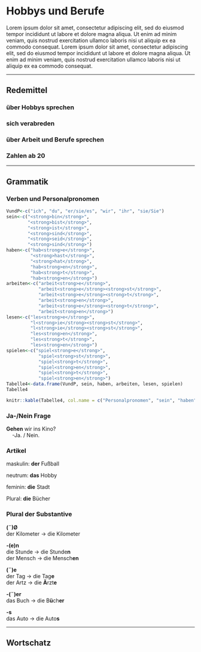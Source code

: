 Hobbys und Berufe {#K2A1}
=

Lorem ipsum dolor sit amet, consectetur adipiscing elit, sed do eiusmod tempor incididunt ut labore et dolore magna aliqua. Ut enim ad minim veniam, quis nostrud exercitation ullamco laboris nisi ut aliquip ex ea commodo consequat. Lorem ipsum dolor sit amet, consectetur adipiscing elit, sed do eiusmod tempor incididunt ut labore et dolore magna aliqua. Ut enim ad minim veniam, quis nostrud exercitation ullamco laboris nisi ut aliquip ex ea commodo consequat.

---

Redemittel
--

### über Hobbys sprechen {-}


### sich verabreden {-}


### über Arbeit und Berufe sprechen {-}


### Zahlen ab 20 {-}

---

Grammatik
--

### Verben und Personalpronomen {-}

```r
VundP<-c("ich", "du", "er/sie/es", "wir", "ihr", "sie/Sie")
sein<-c("<strong>bin</strong>", 
        "<strong>bist</strong>", 
        "<strong>ist</strong>", 
        "<strong>sind</strong>",
        "<strong>seid</strong>",
        "<strong>sind</strong>")
haben<-c("hab<strong>e</strong>", 
         "<strong>hast</strong>", 
         "<strong>hat</strong>", 
         "hab<strong>en</strong>", 
         "hab<strong>t</strong>", 
         "hab<strong>en</strong>")
arbeiten<-c("arbeit<strong>e</strong>", 
            "arbeit<strong>e</strong><strong>st</strong>",
            "arbeit<strong>e</strong><strong>t</strong>", 
            "arbeit<strong>en</strong>", 
            "arbeit<strong>e</strong><strong>t</strong>", 
            "arbeit<strong>en</strong>")
lesen<-c("les<strong>e</strong>", 
         "l<strong>ie</strong><strong>st</strong>", 
         "l<strong>ie</strong><strong>st</strong>", 
         "les<strong>en</strong>", 
         "les<strong>t</strong>", 
         "les<strong>en</strong>")
spielen<-c("spiel<strong>e</strong>", 
            "spiel<strong>st</strong>",
            "spiel<strong>t</strong>", 
            "spiel<strong>en</strong>", 
            "spiel<strong>t</strong>", 
            "spiel<strong>en</strong>")
Tabelle4<-data.frame(VundP, sein, haben, arbeiten, lesen, spielen)
Tabelle4
```

```r
knitr::kable(Tabelle4, col.name = c("Personalpronomen", "sein", "haben", "arbeiten", "lesen", "spielen"))
```

### Ja-/Nein Frage {-}

**Gehen** wir ins Kino?<br>&nbsp;&nbsp;&nbsp;&nbsp;-Ja. / Nein.

### Artikel {-}

maskulin: **der** Fußball

neutrum: **das** Hobby

feminin: **die** Stadt

Plural: **die** Bücher

### Plural der Substantive {-}

**(¨)Ø**<br>
der Kilometer -> die Kilometer

**-(e)n**<br>
die Stunde -> die Stunde**n**<br>
der Mensch -> die Mensch**en**<br>

**(¨)e**<br>
der Tag -> die Tag**e**<br>
der Artz -> die **Ä**rzt**e**<br>

**-(¨)er**<br>
das Buch -> die B**ü**ch**er**<br>

**-s**<br>
das Auto -> die Auto**s**

---

Wortschatz
--


